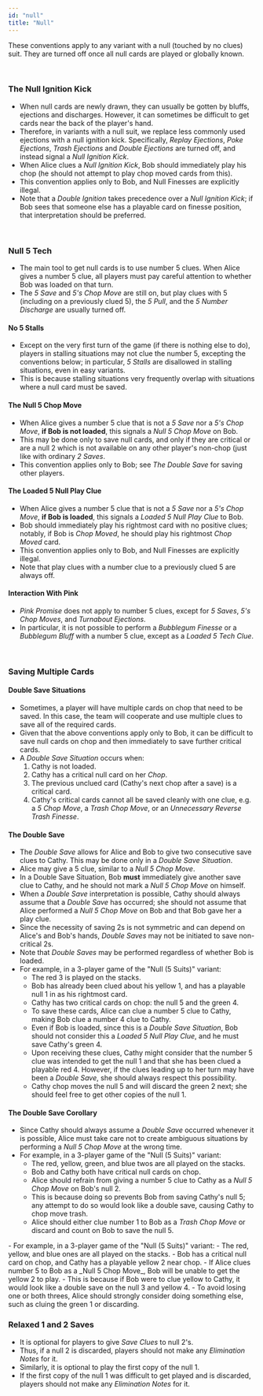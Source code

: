 ```yaml
---
id: "null"
title: "Null"
---
```



These conventions apply to any variant with a null (touched by no clues) suit. They are turned off once all null cards are played or globally known.

<br />

### The Null Ignition Kick

- When null cards are newly drawn, they can usually be gotten by bluffs, ejections and discharges. However, it can sometimes be difficult to get cards near the back of the player's hand.
- Therefore, in variants with a null suit, we replace less commonly used ejections with a null ignition kick. Specifically, _Replay Ejections_, _Poke Ejections_, _Trash Ejections_ and _Double Ejections_ are turned off, and instead signal a _Null Ignition Kick_.
- When Alice clues a _Null Ignition Kick_, Bob should immediately play his chop (he should not attempt to play chop moved cards from this).
- This convention applies only to Bob, and Null Finesses are explicitly illegal.
- Note that a _Double Ignition_ takes precedence over a _Null Ignition Kick_; if Bob sees that someone else has a playable card on finesse position, that interpretation should be preferred.

<br />

### Null 5 Tech

- The main tool to get null cards is to use number 5 clues. When Alice gives a number 5 clue, all players must pay careful attention to whether Bob was loaded on that turn.
- The _5 Save_ and _5's Chop Move_ are still on, but play clues with 5 (including on a previously clued 5), the _5 Pull_, and the _5 Number Discharge_ are usually turned off.

#### No 5 Stalls

- Except on the very first turn of the game (if there is nothing else to do), players in stalling situations may not clue the number 5, excepting the conventions below; in particular, _5 Stalls_ are disallowed in stalling situations, even in easy variants.
- This is because stalling situations very frequently overlap with situations where a null card must be saved.

#### The Null 5 Chop Move

- When Alice gives a number 5 clue that is not a _5 Save_ nor a _5's Chop Move_, **if Bob is not loaded**, this signals a _Null 5 Chop Move_ on Bob.
- This may be done only to save null cards, and only if they are critical or are a null 2 which is not available on any other player's non-chop (just like with ordinary _2 Saves_.
- This convention applies only to Bob; see _The Double Save_ for saving other players.

#### The Loaded 5 Null Play Clue

- When Alice gives a number 5 clue that is not a _5 Save_ nor a _5's Chop Move_, **if Bob is loaded**, this signals a _Loaded 5 Null Play Clue_ to Bob.
- Bob should immediately play his rightmost card with no positive clues; notably, if Bob is _Chop Moved_, he should play his rightmost _Chop Moved_ card.
- This convention applies only to Bob, and Null Finesses are explicitly illegal.
- Note that play clues with a number clue to a previously clued 5 are always off.

#### Interaction With Pink

- _Pink Promise_ does not apply to number 5 clues, except for _5 Saves_, _5's Chop Moves_, and _Turnabout Ejections_.
- In particular, it is not possible to perform a _Bubblegum Finesse_ or a _Bubblegum Bluff_ with a number 5 clue, except as a _Loaded 5 Tech Clue_.

<br />

### Saving Multiple Cards

#### Double Save Situations

- Sometimes, a player will have multiple cards on chop that need to be saved. In this case, the team will cooperate and use multiple clues to save all of the required cards.
- Given that the above conventions apply only to Bob, it can be difficult to save null cards on chop and then immediately to save further critical cards.
- A _Double Save Situation_ occurs when:
  1. Cathy is not loaded.
  2. Cathy has a critical null card on her _Chop_.
  3. The previous unclued card (Cathy's next chop after a save) is a critical card.
  4. Cathy's critical cards cannot all be saved cleanly with one clue, e.g. a _5 Chop Move_, a _Trash Chop Move_, or an _Unnecessary Reverse Trash Finesse_.

#### The Double Save

- The _Double Save_ allows for Alice and Bob to give two consecutive save clues to Cathy. This may be done only in a _Double Save Situation_.
- Alice may give a 5 clue, similar to a _Null 5 Chop Move_.
- In a Double Save Situation, Bob **must** immediately give another save clue to Cathy, and he should not mark a _Null 5 Chop Move_ on himself.
- When a _Double Save_ interpretation is possible, Cathy should always assume that a _Double Save_ has occurred; she should not assume that Alice performed a _Null 5 Chop Move_ on Bob and that Bob gave her a play clue.
- Since the necessity of saving 2s is not symmetric and can depend on Alice's and Bob's hands, _Double Saves_ may not be initiated to save non-critical 2s.
- Note that _Double Saves_ may be performed regardless of whether Bob is loaded.
- For example, in a 3-player game of the "Null (5 Suits)" variant:
  - The red 3 is played on the stacks.
  - Bob has already been clued about his yellow 1, and has a playable null 1 in as his rightmost card.
  - Cathy has two critical cards on chop: the null 5 and the green 4.
  - To save these cards, Alice can clue a number 5 clue to Cathy, making Bob clue a number 4 clue to Cathy.
  - Even if Bob is loaded, since this is a _Double Save Situation_, Bob should not consider this a _Loaded 5 Null Play Clue_, and he must save Cathy's green 4.
  - Upon receiving these clues, Cathy might consider that the number 5 clue was intended to get the null 1 and that she has been clued a playable red 4. However, if the clues leading up to her turn may have been a _Double Save_, she should always respect this possibility.
  - Cathy chop moves the null 5 and will discard the green 2 next; she should feel free to get other copies of the null 1.

<GoodDoubleSave />

#### The Double Save Corollary

- Since Cathy should always assume a _Double Save_ occurred whenever it is possible, Alice must take care not to create ambiguous situations by performing a _Null 5 Chop Move_ at the wrong time.
- For example, in a 3-player game of the "Null (5 Suits)" variant:
  - The red, yellow, green, and blue twos are all played on the stacks. 
  - Bob and Cathy both have critical null cards on chop.
  - Alice should refrain from giving a number 5 clue to Cathy as a _Null 5 Chop Move_ on Bob's null 2.
  - This is because doing so prevents Bob from saving Cathy's null 5; any attempt to do so would look like a double save, causing Cathy to chop move trash.
  - Alice should either clue number 1 to Bob as a _Trash Chop Move_ or discard and count on Bob to save the null 5.
<BadDoubleSave1 />
- For example, in a 3-player game of the "Null (5 Suits)" variant:
  - The red, yellow, and blue ones are all played on the stacks.
  - Bob has a critical null card on chop, and Cathy has a playable yellow 2 near chop.
  - If Alice clues number 5 to Bob as a _Null 5 Chop Move_, Bob will be unable to get the yellow 2 to play.
  - This is because if Bob were to clue yellow to Cathy, it would look like a double save on the null 3 and yellow 4.
  - To avoid losing one or both threes, Alice should strongly consider doing something else, such as cluing the green 1 or discarding.
<BadDoubleSave2 />

<br />

### Relaxed 1 and 2 Saves

- It is optional for players to give _Save Clues_ to null 2's.
- Thus, if a null 2 is discarded, players should not make any _Elimination Notes_ for it.
- Similarly, it is optional to play the first copy of the null 1.
- If the first copy of the null 1 was difficult to get played and is discarded, players should not make any _Elimination Notes_ for it.
